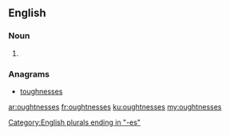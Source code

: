 ==English==

===Noun===
{{head|en|plural}}

# {{plural of|oughtness|lang=en}}

===Anagrams===
* [[toughnesses#English|toughnesses]]

[[Category:English plurals ending in "-es"]]

[[ar:oughtnesses]]
[[fr:oughtnesses]]
[[ku:oughtnesses]]
[[my:oughtnesses]]